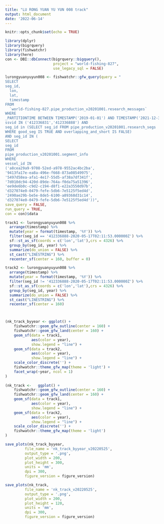 ```yaml
---
title: "LU RONG YUAN YU YUN 008 track"
output: html_document
date: '2022-06-14'
---
```


```r
knitr::opts_chunk$set(echo = TRUE)
```

```r
library(dplyr)
library(bigrquery)
library(fishwatchr)
library(here)
con <- DBI::dbConnect(bigrquery::bigquery(), 
                      project = "world-fishing-827", 
                      use_legacy_sql = FALSE)
```


```r
lurongyuanyuyun008 <- fishwatchr::gfw_query(query = "
SELECT
seg_id,
  lon,
  lat,
  timestamp
FROM
  `world-fishing-827.pipe_production_v20201001.research_messages`
WHERE
_PARTITIONTIME BETWEEN TIMESTAMP('2019-01-01') AND TIMESTAMP('2021-12-31') AND
ssvid IN ('412336831','412336888') AND
seg_id in (SELECT seg_id FROM pipe_production_v20201001.research_segs
WHERE good_seg IS TRUE AND overlapping_and_short IS FALSE)
AND seg_id IN (
SELECT
seg_id 
FROM
pipe_production_v20201001.segment_info
WHERE
vessel_id IN 
('a8cea29a9-9708-52ed-a978-9552ac4bc2ba',
'9413fa17e-ea8a-496e-f668-873a08549975',
'5497d58ea-afa1-4e17-55d5-af38a7df341f',
'7d010dc94-420d-89de-764a-f0da75a51396',
'ee9de6b0c-c9d2-c194-d8f1-e22a3550d97b',
'd327074e0-0479-fefe-5db6-7e5125f5ed4d',
'2490ae29b-be5e-8de5-6100-a89368d31c14',
'd327074e0-0479-fefe-5db6-7e5125f5ed4d'))",
save_query = FALSE,
run_query = TRUE, 
con = con)$data
```



```r
track1 <- lurongyuanyuyun008 %>%
  arrange(timestamp) %>%
  mutate(year = format(timestamp, '%Y')) %>%
  filter(seg_id == '412336888-2020-05-17T02:11:53.000000Z') %>%
  sf::st_as_sf(coords = c('lon','lat'),crs = 4326) %>%
  group_by(seg_id, year) %>%
  summarize(do_union = FALSE) %>%
  st_cast("LINESTRING") %>%
  recenter_sf(center = 160, buffer = 0)

track2 <- lurongyuanyuyun008 %>%
  arrange(timestamp) %>%
  mutate(year = format(timestamp, '%Y')) %>%
  filter(seg_id != '412336888-2020-05-17T02:11:53.000000Z') %>%
  sf::st_as_sf(coords = c('lon','lat'),crs = 4326) %>%
  group_by(seg_id, year) %>%
  summarize(do_union = FALSE) %>%
  st_cast("LINESTRING") %>%
  recenter_sf(center = 160)



(nk_track_byyear <- ggplot() +
    fishwatchr::geom_gfw_outline(center = 160) +
    fishwatchr::geom_gfw_land(center = 160) + 
    geom_sf(data = track1,
            aes(color = year),
            show.legend = "line") +
    geom_sf(data = track2,
            aes(color = year),
            show.legend = "line") +
    scale_color_discrete('') +
    fishwatchr::theme_gfw_map(theme = 'light') +
    facet_wrap(~year, ncol = 1)
)
  
(nk_track <-   ggplot() +
    fishwatchr::geom_gfw_outline(center = 160) +
    fishwatchr::geom_gfw_land(center = 160) + 
    geom_sf(data = track1,
            aes(color = year),
            show.legend = "line") +
    geom_sf(data = track2,
            aes(color = year),
            show.legend = "line") +
    scale_color_discrete('') +
    fishwatchr::theme_gfw_map(theme = 'light')
)

```



```r
save_plots(nk_track_byyear, 
         file_name = 'nk_track_byyear_v20220525',
         output_type = '.png',
         plot_width = 200,
         plot_height = 300,
         units = 'mm',
         dpi = 300,
         figure_version = figure_version)

save_plots(nk_track, 
         file_name = 'nk_track_v20220525',
         output_type = '.png',
         plot_width = 200,
         plot_height = 120,
         units = 'mm',
         dpi = 300,
         figure_version = figure_version)
```



